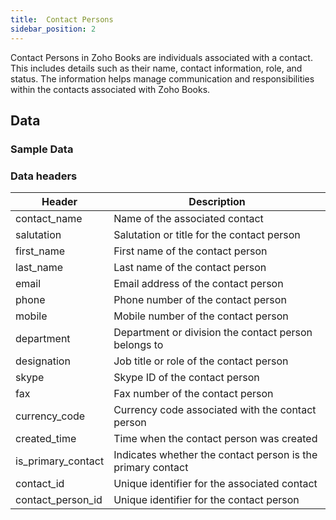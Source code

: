 ```yaml
---
title:  Contact Persons
sidebar_position: 2
---
```




Contact Persons in Zoho Books are individuals associated with a contact. This includes details such as their name, contact information, role, and status. The information helps manage communication and responsibilities within the contacts associated with Zoho Books.

<AddJob
  template="gsheet_zoho_books_contact_persons"
/>


## Data

### Sample Data

<Gsheet
  src="https://docs.google.com/spreadsheets/d/1-gX-uq5YrTW-6gQJYM-mNXitEOfJLTiQCvPtV8CR1Yc/edit#gid=620687780"
/>


### Data headers

| Header              | Description                                           |
|---------------------|-------------------------------------------------------|
| contact_name        | Name of the associated contact                        |
| salutation          | Salutation or title for the contact person            |
| first_name          | First name of the contact person                      |
| last_name           | Last name of the contact person                       |
| email               | Email address of the contact person                   |
| phone               | Phone number of the contact person                    |
| mobile              | Mobile number of the contact person                   |
| department          | Department or division the contact person belongs to  |
| designation         | Job title or role of the contact person               |
| skype               | Skype ID of the contact person                        |
| fax                 | Fax number of the contact person                      |
| currency_code       | Currency code associated with the contact person      |
| created_time        | Time when the contact person was created              |
| is_primary_contact  | Indicates whether the contact person is the primary contact |
| contact_id          | Unique identifier for the associated contact           |
| contact_person_id   | Unique identifier for the contact person              |



<!---
## Others

### Similar jobs

Similar sort of data can be achieved by using get accounting transaction job and filtering it by invoice type. 

### Reports that use this job

Here are some of the report templates that use this job: 
-->